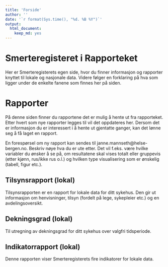 ```yaml
---
title: 'Forside'
author: ''
date: '`r format(Sys.time(), "%d. %B %Y")`'
output: 
  html_document: 
    keep_md: yes
---
```


# Smerteregisteret i Rapporteket
Her er Smerteregisterets egen side, hvor du finner informasjon og rapporter knyttet til lokale og nasjonale data. Videre følger en forklaring på hva som ligger under de enkelte fanene som finnes her på siden.

# Rapporter
På denne siden finner du rapportene det er mulig å hente ut fra rapporteket. Etter hvert som nye rapporter legges til vil det oppdateres her. Dersom det er informasjon du er interessert i å hente ut gjentatte ganger, kan det lønne seg å få laget en rapport. 

En forespørsel om ny rapport kan sendes til janne.mannseth@helse-bergen.no. Beskriv nøye hva du er ute etter. Det vil f.eks. være hvilke variabler du ønsker å se på, om resultatene skal vises totalt eller gruppevis (etter kjønn, rus/ikke rus o.l.) og hvilken type visualisering som er ønskelig (tabell, figur etc.).
 
## Tilsynsrapport (lokal)
Tilsynsrapporten er en rapport for lokale data for ditt sykehus. Den gir ut informasjon om henvisninger, tilsyn (fordelt på lege, sykepleier etc.) og en avdelingsoversikt.

## Dekningsgrad (lokal)
Til utregning av dekningsgrad for ditt sykehus over valgfri tidsperiode.

## Indikatorrapport (lokal)
Denne rapporten viser Smerteregisterets fire indikatorer for lokale data. 
